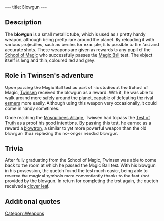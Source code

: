 ---
title: Blowgun
---

{{Weapon|
Name=Blowgun|
Image=Blowgun1.gif|
Enemy=Yellow enemies|
Rate=Fast|
Damage=Little|
Range=Medium}}

{{Quote|
Quote=The Blowgun provides rapid firepower. You can reload it with small projectiles, such as berries.|
Character=Official description}}

==Description==
The '''blowgun''' is a small metallic tube, which is used as a pretty handy weapon, although being pretty rare around the planet. By reloading it with various projectiles, such as berries for example, it is possible to fire fast and accurate shots. These weapons are given as rewards to any pupil of the [[School of Magic]] who successfully passes the [[Magic Ball]] test. The object itself is long and thin, coloured red and grey.

==Role in Twinsen's adventure==
Upon passing the Magic Ball test as part of his studies at the School of Magic, [[Twinsen]] received the blowgun as a reward. With it, he was able to walk around more safely around the planet, capable of defeating the rival [[esmers]] more easily. Although using this weapon very occasionally, it could come in handy sometimes.

Once reaching the [[Mosquibees Village]], Twinsen had to pass the [[Test of Truth]] as a proof his good intentions. By passing this test, he earned as a reward a [[blowtron]], a similar to yet more powerful weapon than the old blowgun, thus replacing the no-longer needed blowgun.

==Trivia==
After fully graduating from the School of Magic, Twinsen was able to come back to the room at which he passed the Magic Ball test. With his blowgun in his possession, the quetch found the test much easier, being able to reverse the magical symbols more conventiently thanks to the fast shot provided by the blowgun. In return for completing the test again, the quetch received a [[clover leaf]].

==Additional quotes==
{{Quote|
Quote=You now have a blowgun. It fires darts fast and accurately.|
Character=When Twinsen received the blowgun}}
{{Quote|
Quote=Bravo Twinsen, you have earned this blowgun. It provides accurate and rapid shots.|
Character=[[Mentor of the School of Magic]]}}
{{Quote|
Quote=To practice for your Blowgun Test, simply go through this door at the back of this room. You'll then have a limited time to shoot all the targets.|
Character=Mentor of the School of Magic}}
{{Quote|
Quote=I can't, I just can't!!! I heard some alien dudes landed on Twinsun, and I didn't even see them! I tried for days to do that blowgun test!|
Character=[[Aristide]]}}

[[Category:Weapons]]